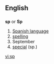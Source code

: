 {{see|SP}}
==English==
==={{abbreviation}}===
'''sp''' or '''Sp'''

# [[Spanish language]]
# [[spelling]]
# September
# [[special]] (sp.)

[[vi:sp]]